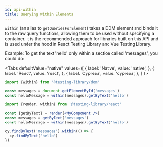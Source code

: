 ```yaml
---
id: api-within
title: Querying Within Elements
---
```



`within` (an alias to `getQueriesForElement`) takes a DOM element and binds it to the raw query functions, allowing them to be used without specifying a container. It is the recommended approach for libraries built on this API and is used under the hood in React Testing Library and Vue Testing Library.

Example: To get the text 'hello' only within a section called 'messages', you could do:

  <Tabs
    defaultValue="native"
    values={[
      { label: 'Native', value: 'native', },
      { label: 'React', value: 'react', },
      { label: 'Cypress', value: 'cypress', },
    ]
  }>
  <TabItem value="native">

```js
import {within} from '@testing-library/dom'

const messages = document.getElementById('messages')
const helloMessage = within(messages).getByText('hello')
```

  </TabItem>
  <TabItem value="react">

```jsx
import {render, within} from '@testing-library/react'

const {getByText} = render(<MyComponent />)
const messages = getByText('messages')
const helloMessage = within(messages).getByText('hello')
```

  </TabItem>
  <TabItem value="cypress">

```js
cy.findByText('messages').within(() => {
  cy.findByText('hello')
})
```

  </TabItem>
  </Tabs>
